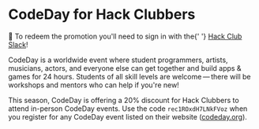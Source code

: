 # CodeDay for Hack Clubbers

<Alert>
  💬 To redeem the promotion you'll need to sign in with the{' '}
  <a href="https://hackclub.com/slack">Hack Club Slack</a>!
</Alert>

CodeDay is a worldwide event where student programmers, artists, musicians, actors, and everyone else can get together and build apps & games for 24 hours. Students of all skill levels are welcome — there will be workshops and mentors who can help if you're new!

This season, CodeDay is offering a 20% discount for Hack Clubbers to attend in-person CodeDay events. Use the code <Code>rec1ROxdH7LNkFVoz</Code> when you register for any CodeDay event listed on their website ([codeday.org](https://www.codeday.org)).
